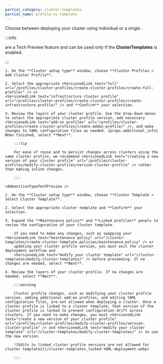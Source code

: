 ```yaml
---
partial_category: cluster-templates
partial_name: profile-vs-template
---
```



Choose between deploying your cluster using individual <VersionedLink text="cluster profiles" url="/profiles/cluster-profiles/" />
or a single <VersionedLink text="cluster template" url="/cluster-templates" />. 

:::info

<VersionedLink text="Cluster templates" url="/cluster-templates" /> are a Tech Preview feature and can be used only if the **ClusterTemplates** <VersionedLink text="feature flag" url="/enterprise-version/system-management/feature-flags/" /> is enabled.

:::

<Tabs>

<TabItem value="profiles" label="Cluster Profiles">

    1. On the **Cluster setup type** window, choose **Cluster Profiles > Add Cluster Profile**.

    2. Select the appropriate <VersionedLink text="full" url="/profiles/cluster-profiles/create-cluster-profiles/create-full-profile/" /> or 
    <VersionedLink text="infrastructure cluster profile" url="/profiles/cluster-profiles/create-cluster-profiles/create-infrastructure-profile/" /> and **Confirm** your selection.

    3. Review the layers of your cluster profile. Use the drop-down menus to select the appropriate cluster profile version, add necessary 
    <VersionedLink text="add-on profiles" url="/profiles/cluster-profiles/create-cluster-profiles/create-addon-profile/" />, and make changes to YAML configuration files as needed. {props.additional_info} When finished, select **Next**.

        :::tip
   
        For ease of reuse and to persist changes across clusters using the same cluster profile, we recommend <VersionedLink text="creating a new version of your cluster profile" url="/profiles/cluster-profiles/modify-cluster-profiles/version-cluster-profile" /> rather than making inline changes.

        :::

</TabItem>

<TabItem value="template" label="Cluster Templates">

    <AdmonitionTypeTechPreview />

    1. On the **Cluster setup type** window, choose **Cluster Template > Select Cluster Template**.

    2. Select the appropriate cluster template and **Confirm** your selection.

    3. Expand the **Maintenance policy** and **Linked profiles** panels to review the configuration of your cluster template.

        If you need to make any changes, such as swapping your <VersionedLink text="maintenance policy" url="/cluster-templates/create-cluster-template-policies/maintenance-policy" /> or
        updating your cluster profile version, you must exit the cluster deployment workflow and
        <VersionedLink text="modify your cluster template" url="/cluster-templates/modify-cluster-templates/" /> before proceeding. If no changes are needed, select **Next**.

    4. Review the layers of your cluster profile. If no changes are needed, select **Next**.
    
        :::warning
        
        Cluster profile changes, such as modifying your cluster profile version, adding additional add-on profiles, and editing YAML configuration files, are not allowed when deploying a cluster. Once a cluster profile is linked to a cluster template, that version of the cluster profile is locked to prevent configuration drift across clusters. If you need to make changes, you must <VersionedLink text="create a new version of your cluster profile" url="/profiles/cluster-profiles/modify-cluster-profiles/version-cluster-profile" /> and <VersionedLink text="modify your cluster template" url="/cluster-templates/modify-cluster-templates/" /> to use the new version.

        ![Edits to linked cluster profile versions are not allowed for cluster templates](/cluster-templates_locked-YAML-deployment.webp)

        :::

</TabItem>

</Tabs>